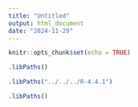 ```yaml
---
title: "Untitled"
output: html_document
date: "2024-11-29"
---
```


```r
knitr::opts_chunk$set(echo = TRUE)
```

```r
.libPaths()
```

```r
.libPaths("../../../R-4.4.1")
```

```r
.libPaths()
```
